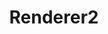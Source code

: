 ---
id: "q_angular_hard_012"
questionType: "MULTIPLE_CHOICE"
title: "Renderer2"
description: "What is Renderer2 used for?"
difficulty: "HARD"
category: "Angular"
options:
  - "To create services"
  - "To manipulate DOM safely"
  - "To define routes"
  - "To compile templates"
correctAnswer: 1
---
